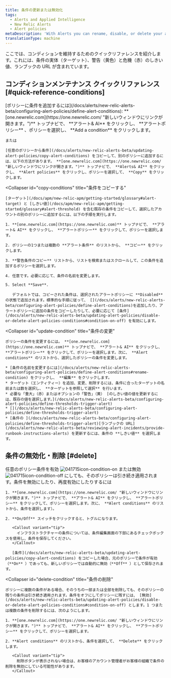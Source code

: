 ```yaml
---
title: 条件の更新または無効化
tags:
  - Alerts and Applied Intelligence
  - New Relic Alerts
  - Alert policies
metaDescription: 'With Alerts you can rename, disable, or delete your alert policies, as well as update or remove their conditions and channels.'
translationType: machine
---
```



ここでは、コンディションを維持するためのクイックリファレンスを紹介します。これには、条件の実体（ターゲット）、警告（黄色）と危機（赤）のしきい値、ランブックの URL が含まれています。

## コンディションメンテナンス クイックリファレンス [#quick-reference-conditions]

<CollapserGroup>
  <Collapser
    id="add-conditions"
    title="条件の追加"
  >
    [ポリシーに条件を追加するには](/docs/alerts/new-relic-alerts-beta/configuring-alert-policies/define-alert-conditions): **[one.newrelic.com](https://one.newrelic.com/ "新しいウィンドウにリンクが開きます。")** トップナビで、 **アラート& AI** をクリックし、 **アラートポリシー** 、ポリシーを選択し、 **Add a condition** をクリックします。

    または

    [任意のポリシーから条件](/docs/alerts/new-relic-alerts-beta/updating-alert-policies/copy-alert-conditions) をコピーして、別のポリシーに追加するには、以下の方法があります。 **[one.newrelic.com](https://one.newrelic.com/ "新しいウィンドウにリンクが開きます。")** トップナビで、 **Alerts& AI** をクリックし、 **Alert policies** をクリックし、ポリシーを選択して、 **Copy** をクリックします。

  </Collapser>

  <Collapser
    id="copy-conditions"
    title="条件をコピーする"
  >
    [ターゲット](/docs/apm/new-relic-apm/getting-started/glossary#alert-target) と [しきい値](/docs/apm/new-relic-apm/getting-started/glossary#alert-threshold) を含む既存の条件をコピーして、選択したアカウントの別のポリシーに追加するには、以下の手順を実行します。

    1. **[one.newrelic.com](https://one.newrelic.com)** トップナビで、 **アラート& AI** をクリックし、 **アラートポリシー** をクリックして、ポリシーを選択します。

    2. ポリシーの1つまたは複数の **アラート条件** のリストから、 **コピー** をクリックします。

    3. **警告条件のコピー** リストから、リストを検索またはスクロールして、この条件を追加するポリシーを選択します。

    4. 任意です。必要に応じて、条件の名前を変更します。

    5. Select **Save**.

       デフォルトでは、コピーされた条件は、選択されたアラートポリシーに **Disabled** の状態で追加されます。標準的な手順に従って、 [](/docs/alerts/new-relic-alerts-beta/configuring-alert-policies/define-alert-conditions)を追加したり、アラートポリシーに追加の条件をコピーしたりして、必要に応じて [条件](/docs/alerts/new-relic-alerts-beta/updating-alert-policies/disable-or-delete-alert-policies-conditions#condition-on-off) を有効にします。

  </Collapser>

  <Collapser
    id="update-condition"
    title="条件の変更"
  >
    ポリシーの条件を変更するには。 **[one.newrelic.com](https://one.newrelic.com)** トップナビで、 **アラート& AI** をクリックし、 **アラートポリシー** をクリックして、ポリシーを選択します。次に、 **Alert conditions** のリストから、選択したポリシーの条件を変更します。

    * [条件の名前を変更するには](/docs/alerts/new-relic-alerts-beta/configuring-alert-policies/define-alert-conditions#rename-condition) をクリックし、 **編集** をクリックします。
    * ターゲット（エンティティー）を追加、変更、削除するには、条件に合ったターゲットの名前または数を選択し、 **ターゲットを参照して選択** を行います。
    * 必要な「重大」（赤）またはオプションの「警告」（黄） [のしきい値の値を更新するには、既存の値を選択します。](/docs/alerts/new-relic-alerts-beta/configuring-alert-policies/define-thresholds-trigger-alert)
    * [](/docs/alerts/new-relic-alerts-beta/configuring-alert-policies/define-thresholds-trigger-alert)
    * [条件の ](/docs/alerts/new-relic-alerts-beta/configuring-alert-policies/define-thresholds-trigger-alert)[ランブックの URL](/docs/alerts/new-relic-alerts-beta/reviewing-alert-incidents/provide-runbook-instructions-alerts) を更新するには、条件の **しきい値** を選択します。

  </Collapser>
</CollapserGroup>

## 条件の無効化・削除 [#delete]

<CollapserGroup>
  <Collapser
    id="condition-on-off"
    title="条件を無効にする、または再度有効にする"
  >
    任意のポリシー条件を有効 <img
      src={041715IconConditionOn}
      title="Alerts v3: Condition enabled"
      alt="041715icon-condition-on"
    /> または無効 <img
      src={041715IconConditionOff}
      title="Alerts v3: Condition Disabled"
      alt="041715icon-condition-off"
    /> にしても、そのポリシーは引き続き適用されます。条件を無効にしたり、再度有効にしたりするには

    1. **[one.newrelic.com](https://one.newrelic.com/ "新しいウィンドウにリンクが開きます。")** トップナビで、 **アラート& AI** をクリックし、 **アラートポリシー** をクリックして、ポリシーを選択します。次に、 **Alert conditions** のリストから、条件を選択します）。

    2. **On/Off** スイッチをクリックすると、トグルになります。

       <Callout variant="tip">
         インフラストラクチャーの条件については、条件編集画面の下部にあるチェックボックスを使用し、条件を保存してください。
       </Callout>

       [条件](/docs/alerts/new-relic-alerts-beta/updating-alert-policies/copy-alert-conditions) をコピーした場合、元のポリシーで条件が有効（**On** ）であっても、新しいポリシーでは自動的に無効（**Off** ）として保存されます。

  </Collapser>

  <Collapser
    id="delete-condition"
    title="条件の削除"
  >
    ポリシーに複数の条件がある場合、そのうちの一部または全部を削除しても、そのポリシーの残りの条件は引き続き適用されます。条件をオフにしてポリシーに残すには、 [無効](/docs/alerts/new-relic-alerts-beta/updating-alert-policies/disable-or-delete-alert-policies-conditions#condition-on-off) とします。1 つまたは複数の条件を削除するには、次のようにします。

    1. **[one.newrelic.com](https://one.newrelic.com/ "新しいウィンドウにリンクが開きます。")** トップナビで、 **アラート& AI** をクリックし、 **アラートポリシー** をクリックして、ポリシーを選択します。

    2. **Alert conditions** のリストから、条件を選択して、 **Delete** をクリックします。

       <Callout variant="tip">
         削除ボタンが表示されない場合は、お客様のアカウント管理者がお客様の組織で条件の削除を無効にしている可能性があります。
       </Callout>

  </Collapser>
</CollapserGroup>
